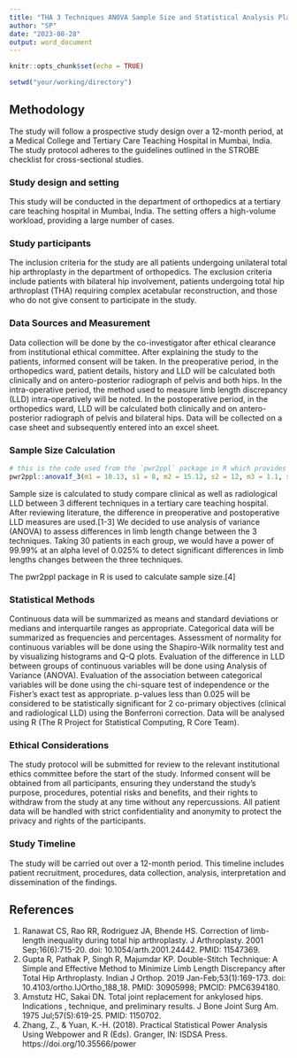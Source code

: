 ---
title: "THA 3 Techniques ANOVA Sample Size and Statistical Analysis Plan"
author: "SP"
date: "2023-08-28"
output: word_document
---

```{r setup, include=FALSE}
knitr::opts_chunk$set(echo = TRUE)
```

```{r, include=FALSE}
setwd("your/working/directory")
```

## Methodology
The study will follow a prospective study design over a 12-month period, at a Medical College and Tertiary Care Teaching Hospital in Mumbai, India. The study protocol adheres to the guidelines outlined in the STROBE checklist for cross-sectional studies.

### Study design and setting
This study will be conducted in the department of orthopedics at a tertiary care teaching hospital in Mumbai, India. The setting offers a high-volume workload, providing a large number of cases. 

### Study participants
The inclusion criteria for the study are all patients undergoing unilateral total hip arthroplasty in the department of orthopedics. The exclusion criteria include patients with bilateral hip involvement, patients undergoing total hip arthroplast (THA) requiring complex acetabular reconstruction, and those who do not give consent to participate in the study.

### Data Sources and Measurement
Data collection will be done by the co-investigator after ethical clearance from institutional ethical committee. After explaining the study to the patients, informed consent will be taken. In the preoperative period, in the orthopedics ward, patient details, history and LLD will be calculated both clinically and on antero-posterior radiograph of pelvis and both hips. In the intra-operative period, the method used to measure limb length discrepancy (LLD) intra-operatively will be noted. In the postoperative period, in the orthopedics ward, LLD will be calculated both clinically and on antero-posterior radiograph of pelvis and bilateral hips. Data will be collected on a case sheet and subsequently entered into an excel sheet.

### Sample Size Calculation
```{r, include=TRUE}
# this is the code used from the `pwr2ppl` package in R which provides sample size and power calculations for a lot of commonly used study designs.
pwr2ppl::anova1f_3(m1 = 10.13, s1 = 8, m2 = 15.12, s2 = 12, m3 = 1.1, s3 = 0.8, alpha = 0.025, n1 = 30, n2 = 30, n3 = 30)
```
Sample size is calculated to study compare clinical as well as radiological LLD between 3 different techniques in a tertiary care teaching hospital. After reviewing literature, the difference in preoperative and postoperative LLD measures are used.[1-3] We decided to use analysis of variance (ANOVA) to assess differences in limb length change between the 3 techniques. Taking 30 patients in each group, we would have a power of 99.99% at an alpha level of 0.025% to detect significant differences in limb lengths changes between the three techniques.

The pwr2ppl package in R is used to calculate sample size.[4]

### Statistical Methods
Continuous data will be summarized as means and standard deviations or medians and interquartile ranges as appropriate. Categorical data will be summarized as frequencies and percentages. Assessment of normality for continuous variables will be done using the Shapiro-Wilk normality test and by visualizing histograms and Q-Q plots.
Evaluation of the difference in LLD between groups of continuous variables will be done using Analysis of Variance (ANOVA). Evaluation of the association between categorical variables will be done using the chi-square test of independence or the Fisher’s exact test as appropriate.
p-values less than 0.025 will be considered to be statistically significant for 2 co-primary objectives (clinical and radiological LLD) using the Bonferroni correction. Data will be analysed using R (The R Project for Statistical Computing, R Core Team).

### Ethical Considerations
The study protocol will be submitted for review to the relevant institutional ethics committee before the start of the study. Informed consent will be obtained from all participants, ensuring they understand the study’s purpose, procedures, potential risks and benefits, and their rights to withdraw from the study at any time without any repercussions. All patient data will be handled with strict confidentiality and anonymity to protect the privacy and rights of the participants.

### Study Timeline
The study will be carried out over a 12-month period. This timeline includes patient recruitment, procedures, data collection, analysis, interpretation and dissemination of the findings.

## References
1.	Ranawat CS, Rao RR, Rodriguez JA, Bhende HS. Correction of limb-length inequality during total hip arthroplasty. J Arthroplasty. 2001 Sep;16(6):715-20. doi: 10.1054/arth.2001.24442. PMID: 11547369.
2.	Gupta R, Pathak P, Singh R, Majumdar KP. Double-Stitch Technique: A Simple and Effective Method to Minimize Limb Length Discrepancy after Total Hip Arthroplasty. Indian J Orthop. 2019 Jan-Feb;53(1):169-173. doi: 10.4103/ortho.IJOrtho_188_18. PMID: 30905998; PMCID: PMC6394180.
3.	Amstutz HC, Sakai DN. Total joint replacement for ankylosed hips. Indications , technique, and preliminary results. J Bone Joint Surg Am. 1975 Jul;57(5):619-25. PMID: 1150702.
4.	Zhang, Z., & Yuan, K.-H. (2018). Practical Statistical Power Analysis Using Webpower and R (Eds). Granger, IN: ISDSA Press. https://doi.org/10.35566/power
